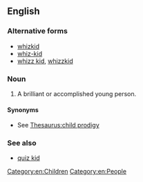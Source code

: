 {{also|whizkid|whiz-kid}}
==English==

===Alternative forms===
* [[whizkid]]
* [[whiz-kid]]
* [[whizz kid]], [[whizzkid]]

===Noun===
{{en-noun}}

# A brilliant or accomplished young person.

====Synonyms====
* See [[Thesaurus:child prodigy]]

===See also===
* [[quiz kid]]

[[Category:en:Children]]
[[Category:en:People]]
